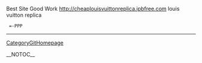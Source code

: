 Best Site Good Work http://cheaplouisvuittonreplica.ipbfree.com louis vuitton replica
  =-PPP
----
[[CategoryGitHomepage]]

__NOTOC__